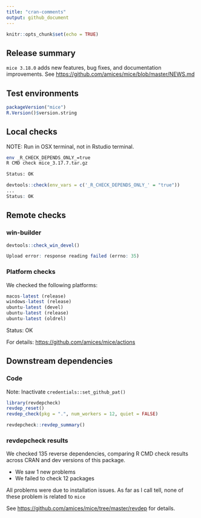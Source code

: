 ```yaml
---
title: "cran-comments"
output: github_document
---
```


```r
knitr::opts_chunk$set(echo = TRUE)
```

## Release summary

`mice 3.18.0` adds new features, bug fixes, and documentation improvements. 
See <https://github.com/amices/mice/blob/master/NEWS.md>

## Test environments

```r
packageVersion("mice")
R.Version()$version.string
```

## Local checks

NOTE: Run in OSX terminal, not in Rstudio terminal.

```bash
env _R_CHECK_DEPENDS_ONLY_=true 
R CMD check mice_3.17.7.tar.gz

Status: OK
```


```r
devtools::check(env_vars = c('_R_CHECK_DEPENDS_ONLY_' = "true"))
...
Status: OK
```

## Remote checks

### win-builder

```r
devtools::check_win_devel()

Upload error: response reading failed (errno: 35)
```


### Platform checks

We checked the following platforms:

```r
macos-latest (release)
windows-latest (release)
ubuntu-latest (devel)
ubuntu-latest (release)
ubuntu-latest (oldrel)
```

Status: OK

For details: <https://github.com/amices/mice/actions>

## Downstream dependencies

### Code

Note: Inactivate `credentials::set_github_pat()`

```r
library(revdepcheck)
revdep_reset()
revdep_check(pkg = ".", num_workers = 12, quiet = FALSE)
```

```r
revdepcheck::revdep_summary()
```

### revdepcheck results

We checked 135 reverse dependencies, comparing R CMD check results across CRAN and dev versions of this package.

 * We saw 1 new problems
 * We failed to check 12 packages

All problems were due to installation issues. As far as I call tell, none of these problem is related to `mice`

See <https://github.com/amices/mice/tree/master/revdep> for details.
